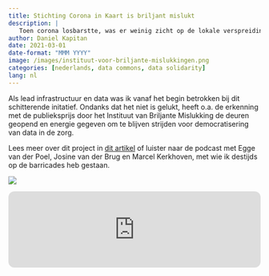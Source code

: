```yaml
---
title: Stichting Corona in Kaart is briljant mislukt
description: |
   Toen corona losbarstte, was er weinig zicht op de lokale verspreiding van het coronavirus. De Stichting Corona in Kaart ontwikkelde daarom een regionaal data- en informatieplatform en realiseerde een pilot in Rotterdam. Helaas lukte het niet om het platform in de lucht te houden en op nationaal niveau uit te rollen.
author: Daniel Kapitan
date: 2021-03-01
date-format: "MMM YYYY"
image: /images/instituut-voor-briljante-mislukkingen.png
categories: [nederlands, data commons, data solidarity]
lang: nl
---
```




::: {.grid}
::: {.g-col-6}
Als lead infrastructuur en data was ik vanaf het begin betrokken bij dit schitterende initatief. Ondanks dat het niet is gelukt, heeft o.a. de erkenning met de publieksprijs door het Instituut van Briljante Mislukking de deuren geopend en energie gegeven om te blijven strijden voor democratisering van data in de zorg.

Lees meer over dit project in [dit artikel](https://www.briljantemislukkingen.nl/2021/03/09/coronainkaart/) of luister naar de podcast met Egge van der Poel, Josine van der Brug en Marcel Kerkhoven, met wie ik destijds op de barricades heb gestaan.
:::
::: {.g-col-6}
![](/images/instituut-voor-briljante-mislukkingen.png)
```{=html}
<iframe style="border-radius:12px" src="https://open.spotify.com/embed/episode/3PCRGRIeeC8s9JbbsKC8YN?utm_source=generator" width="100%" height="152" frameBorder="0" allowfullscreen="" allow="autoplay; clipboard-write; encrypted-media; fullscreen; picture-in-picture" loading="lazy"></iframe>
```
:::
:::
